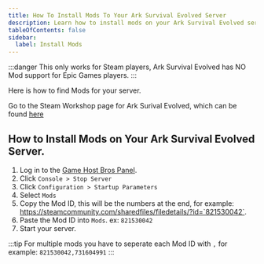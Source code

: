 ---
title: How To Install Mods To Your Ark Survival Evolved Server
description: Learn how to install mods on your Ark Survival Evolved server.
tableOfContents: false
sidebar:
  label: Install Mods
---

:::danger
This only works for Steam players, Ark Survival Evolved has NO Mod support for Epic Games players.
:::

Here is how to find Mods for your server.

Go to the Steam Workshop page for Ark Surival Evolved, which can be found [here](https://steamcommunity.com/workshop/browse/?appid=346110&requiredtags%5B%5D=Mod)

## How to Install Mods on Your Ark Survival Evolved Server.

1. Log in to the [Game Host Bros Panel](https://panel.gamehostbros.com/).
2. Click `Console > Stop Server`
2. Click `Configuration > Startup Parameters`
3. Select `Mods`
4. Copy the Mod ID, this will be the numbers at the end, for example: https://steamcommunity.com/sharedfiles/filedetails/?id=`821530042`.
5. Paste the Mod ID into `Mods`. ex: `821530042`
6. Start your server.

:::tip
For multiple mods you have to seperate each Mod ID with `,` for example: `821530042,731604991`
:::
